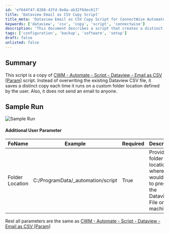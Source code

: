 ```yaml
---
id: 'ef644f47-8268-43fd-9e8a-ab32f64ec617'
title: 'Dataview Email as CSV Copy Script'
title_meta: 'Dataview Email as CSV Copy Script for ConnectWise Automate'
keywords: ['dataview', 'csv', 'copy', 'script', 'connectwise']
description: 'This document describes a script that creates a distinct copy of the Dataview CSV file each time it runs, saving it to a user-defined folder instead of overwriting the existing file. It does not send any emails and includes additional user parameters for customization.'
tags: ['configuration', 'backup', 'software', 'setup']
draft: false
unlisted: false
---
```

## Summary

This script is a copy of [CWM - Automate - Script - Dataview - Email as CSV [Param]](https://proval.itglue.com/DOC-5078775-8856158) script. Instead of overwriting the existing Dataview CSV file, it saves a distinct copy each time it runs on a custom folder location defined by the user. Also, it does not send an email to anyone.

## Sample Run

![Sample Run](../../../static/img/Dataview---Save-as-CSV-Custom-Location/image_1.png)

#### Additional User Parameter

| FoName           | Example                               | Required | Description                                                                                   |
|------------------|---------------------------------------|----------|-----------------------------------------------------------------------------------------------|
| Folder Location   | C:/ProgramData/_automation/script     | True     | Provide the folder location where you would like to preserve the Dataview File on the machine |

Rest all parameters are the same as [CWM - Automate - Script - Dataview - Email as CSV [Param]](https://proval.itglue.com/DOC-5078775-8856158)











